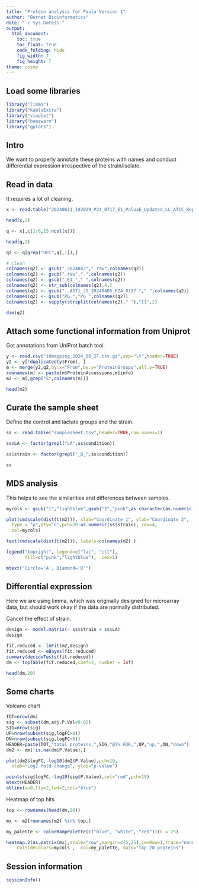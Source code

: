 ```yaml
---
title: "Protein analysis for Paula Version 1"
author: "Burnet Bioinformatics"
date: "`r Sys.Date()`"
output:
  html_document:
    toc: true
    toc_float: true
    code_folding: hide
    fig_width: 7
    fig_height: 7
theme: cosmo
---
```


## Load some libraries

```r

library("limma")
library("kableExtra")
library("vioplot")
library("beeswarm")
library("gplots")

```

## Intro

We want to properly annotate these proteins with names and conduct differential
expression irrespective of the strain/isolate.

## Read in data

It requires a lot of cleaning.

```r

x <- read.table("20240611_192029_P24_0717_E1_PaluaE_Updated_LC_ATCC_Report.tsv",sep="\t",header=TRUE)

head(x,2)

q <- x[,c(1:6,15:ncol(x))]

head(q,2)

q2 <- q[grep("UPI",q[,1]),]

# clean
colnames(q2) <- gsub("_2024042",".raw",colnames(q2))
colnames(q2) <- gsub(".raw"," ",colnames(q2))
colnames(q2) <- gsub("_E1_"," ",colnames(q2))
colnames(q2) <- str_sub(colnames(q2),4,)
colnames(q2) <- gsub("..AST1_JS_20240405_P24_0717 "," ",colnames(q2))
colnames(q2) <- gsub("PG.","PG ",colnames(q2))
colnames(q2) <- sapply(strsplit(colnames(q2)," "),"[[",2)

dim(q2)

```

## Attach some functional information from Uniprot

Got annotations from UniProt batch tool.

```r

y <- read.csv("idmapping_2024_06_27.tsv.gz",sep="\t",header=TRUE)
y2 <- y[!duplicated(y$From), ]
m <- merge(y2,q2,by.x="From",by.y="ProteinGroups",all.y=TRUE)
rownames(m) <- paste(m$ProteinAccessions,m$info)
m2 <- m[,grep("S",colnames(m))]

head(m2)

```

## Curate the sample sheet

Define the control and lactate groups and the strain.

```r

ss <- read.table("samplesheet.tsv",header=TRUE,row.names=1)

ss$LA <- factor(grepl("LA",ss$condition))

ss$strain <- factor(grepl("_D_",ss$condition))

ss

```

## MDS analysis

This helps to see the similarities and differences between samples.

```r

mycols <- gsub("1","lightblue",gsub("2","pink",as.character(as.numeric(ss$LA))))

plot(cmdscale(dist(t(m2))), xlab="Coordinate 1", ylab="Coordinate 2",
  type = "p",bty="n",pch=20-as.numeric(ss$strain), cex=4,
  col=mycols)

text(cmdscale(dist(t(m2))), labels=colnames(m2) )

legend("topright", legend=c("lac", "ctl"),
       fill=c("pink","lightblue"),  cex=1)

mtext("Circle='A', Diamond='D'")

```

## Differential expression

Here we are using limma, which was originally designed for microarray data, but
should work okay if the data are normally distributed.

Cancel the effect of strain.

```r

design <- model.matrix(~ ss$strain + ss$LA)
design

fit.reduced <- lmFit(m2,design)
fit.reduced <- eBayes(fit.reduced)
summary(decideTests(fit.reduced))
dm <- topTable(fit.reduced,coef=3, number = Inf)

head(dm,20)

```

## Some charts

Volcano chart

```r

TOT=nrow(dm)
sig <- subset(dm,adj.P.Val<0.05)
SIG=nrow(sig)
UP=nrow(subset(sig,logFC>0))
DN=nrow(subset(sig,logFC>0))
HEADER=paste(TOT,"total proteins,",SIG,"@5% FDR,",UP,"up,",DN,"down")
dm2 <- dm[!is.na(dm$P.Value),]

plot(dm2$logFC,-log10(dm2$P.Value),pch=19,
  xlab="Log2 fold change", ylab="p-value")

points(sig$logFC,-log10(sig$P.Value),col="red",pch=19)
mtext(HEADER)
abline(v=0,lty=2,lwd=2,col="blue")


```

Heatmap of top hits

```r

top <- rownames(head(dm,20))

mx <- m2[rownames(m2) %in% top,]

my_palette <- colorRampPalette(c("blue", "white", "red"))(n = 25)

heatmap.2(as.matrix(mx),scale="row",margin=c(5,25),cexRow=1,trace="none",cexCol=1,
    ColSideColors=mycols ,  col=my_palette, main="top 20 proteins")

```


## Session information

```r

sessionInfo()

```
